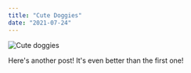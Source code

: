 ```yaml
---
title: "Cute Doggies"
date: "2021-07-24"
---
```


![Cute doggies](./images/cute-puppies.jpg)

Here's another post! It's even better than the first one!